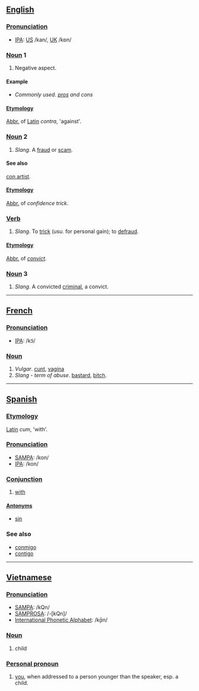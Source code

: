 == [[English]] ==

=== [[Pronunciation]] ===
*[[International Phonetic Alphabet|IPA]]: [[w:American English|US]] /kan/, [[w:British English|UK]] /kɒn/

=== [[Noun]] 1 ===
#Negative aspect.

==== Example ====
*''Commonly used.'' ''[[pro]]s and cons''

==== [[Etymology]] ====
[[Abbreviation|Abbr.]] of [[Latin]] ''contra'', 'against'.

=== [[Noun]] 2 ===
#''Slang''. A [[fraud]] or [[scam]].

==== See also ====
[[con artist]].

==== [[Etymology]] ====
[[Abbreviation|Abbr.]] of ''confidence trick''.

=== [[Verb]] ===
#''Slang''. To [[trick]] (''usu.'' for personal gain); to [[defraud]].

==== [[Etymology]] ====
[[Abbreviation|Abbr.]] of ''[[convict]]''.

=== [[Noun]] 3 ===
#''Slang''. A convicted [[criminal]], a convict.

----

== [[French]] ==

=== [[Pronunciation]] ===
*[[International Phonetic Alphabet|IPA]]: /kɔ̃/

=== [[Noun]] ===
#''Vulgar''. [[cunt]], [[vagina]]
#''Slang'' - ''term of abuse''. [[bastard]], [[bitch]].

----

== [[Spanish]] ==

=== [[Etymology]] ===
[[Latin]] ''cum'', 'with'.

=== [[Pronunciation]] ===
*[[SAMPA]]: /kon/
*[[International Phonetic Alphabet|IPA]]: /kon/

=== [[Conjunction]] ===
#[[with]]

==== [[Antonym|Antonyms]] ====
*[[sin]]

=== See also ===
*[[conmigo]]
*[[contigo]]

----

== [[Vietnamese]] ==

=== [[Pronunciation]] ===
*[[SAMPA]]: /kQn/
*[[SAMPROSA]]: /-[kQn]/
*[[International Phonetic Alphabet]]: /k̬ɑ̄n/

=== [[Noun]] ===
#child

=== [[Personal pronoun]] ===
#[[you]], when addressed to a person younger than the speaker, esp. a child.